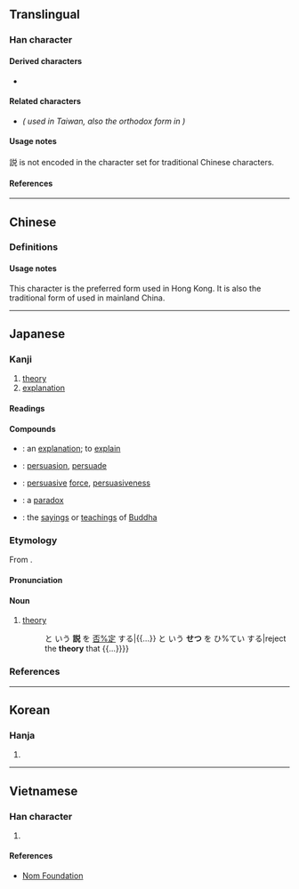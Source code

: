{{also|說|说}}
{{character info}}
==Translingual==
{{stroke order|type=animate}}
{{Han simplified forms|說|説|说}}

===Han character===
{{Han char|rn=149|rad=言|as=07|sn=14|four=|canj=XYRCR,YRCRU|ids=⿰言兑}}

====Derived characters====
* {{l|mul|[[𡣛]]}} <!-- Contains 説 not 說 -->

====Related characters====
* {{l|mul|[[說]]}} ''({{w|Traditional Chinese|Traditional form}} used in Taiwan, also the orthodox form in {{w|Kangxi dictionary}})''

====Usage notes====
説 is not encoded in the {{w|Big5}} character set for traditional Chinese characters.

====References====
{{Han ref|kx=1165.051|dkj=35556|hdz=63979.030|uh=8AAC}}

----

==Chinese==

===Definitions===
{{zh-see|說|vt}}

====Usage notes====
This character is the preferred form used in Hong Kong.<!-- http://input.foruto.com/ccc/gongbiu/dzijingbiu/ --> It is also the traditional form of {{l|zh|说}} used in mainland China. <!-- https://zh.wikisource.org/wiki/通用规范汉字表 -->

----

==Japanese==

===Kanji===
{{ja-kanji|grade=4|rs=言07}}

# [[theory]]
# [[explanation]]

====Readings====
{{ja-readings
|goon=えち, せ, せち
|kanon=えつ, せい, せつ
|kanyoon=ぜい
|kun=と-く
|nanori=あき, かぬ, かね, こと, さとし, つぐ, とき, とく, のぶ, ひさ
}}

====Compounds====
{{der-top|Compounds}}
* {{ja-r|説%明|せつ%めい}}: an [[explanation]]; to [[explain]]
* {{ja-r|説%得|せっ%とく}}: [[persuasion]], [[persuade]]
* {{ja-r|説%得%力|せっ%とく%りょく}}: [[persuasive]] [[force]], [[persuasiveness]]
* {{ja-r|逆%説|ぎゃく%せつ}}: a [[paradox]]
* {{ja-r|仏%説|ぶっ%せつ}}: the [[saying]]s or [[teaching]]s of [[Buddha]]
{{der-bottom}}

===Etymology===
{{ja-kanjitab|yomi=o|せつ}}
From {{der|ja|ltc|-}} {{ltc-l|說|id=3}}.

====Pronunciation====
{{ja-pron|せつ|y=o|acc=1|acc_ref=DJR}}

====Noun====
{{ja-noun|せつ}}

# [[theory]]
#: {{ja-usex|{{...}} と いう '''説''' を [[否%定]] する|{{...}} と いう '''せつ''' を ひ%てい する|reject the '''theory''' that {{...}}}}

===References===
<references/>

----

==Korean==

===Hanja===
{{ko-hanja|hangeul=[[설]], [[세]], 열|eumhun=|rv=seol, se, yeol|mr=sŏl, se, yŏl|y=sel, sey, yel}}

# {{rfdef|ko|sort=言07}}

----

==Vietnamese==

===Han character===
{{vi-readings|rs=言07|reading=[[thuyết]], [[thót]], [[thốt]]}}

# {{rfdef|vi|sort言07}}

====References====
* [http://nomfoundation.org/common/nom_details.php?codepoint=8AAC Nom Foundation]